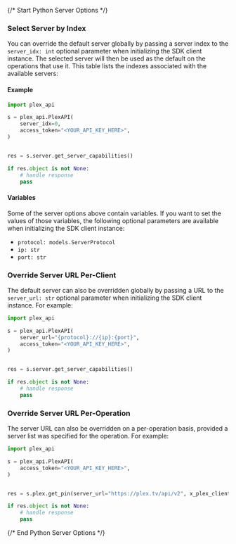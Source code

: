 {/* Start Python Server Options */}

### Select Server by Index

You can override the default server globally by passing a server index to the `server_idx: int` optional parameter when initializing the SDK client instance. The selected server will then be used as the default on the operations that use it. This table lists the indexes associated with the available servers:



#### Example

```python
import plex_api

s = plex_api.PlexAPI(
    server_idx=0,
    access_token="<YOUR_API_KEY_HERE>",
)


res = s.server.get_server_capabilities()

if res.object is not None:
    # handle response
    pass
```

#### Variables

Some of the server options above contain variables. If you want to set the values of those variables, the following optional parameters are available when initializing the SDK client instance:
 * `protocol: models.ServerProtocol`
 * `ip: str`
 * `port: str`

### Override Server URL Per-Client

The default server can also be overridden globally by passing a URL to the `server_url: str` optional parameter when initializing the SDK client instance. For example:
```python
import plex_api

s = plex_api.PlexAPI(
    server_url="{protocol}://{ip}:{port}",
    access_token="<YOUR_API_KEY_HERE>",
)


res = s.server.get_server_capabilities()

if res.object is not None:
    # handle response
    pass
```

### Override Server URL Per-Operation

The server URL can also be overridden on a per-operation basis, provided a server list was specified for the operation. For example:
```python
import plex_api

s = plex_api.PlexAPI(
    access_token="<YOUR_API_KEY_HERE>",
)


res = s.plex.get_pin(server_url="https://plex.tv/api/v2", x_plex_client_identifier='<value>', strong=False)

if res.object is not None:
    # handle response
    pass
```
{/* End Python Server Options */}
